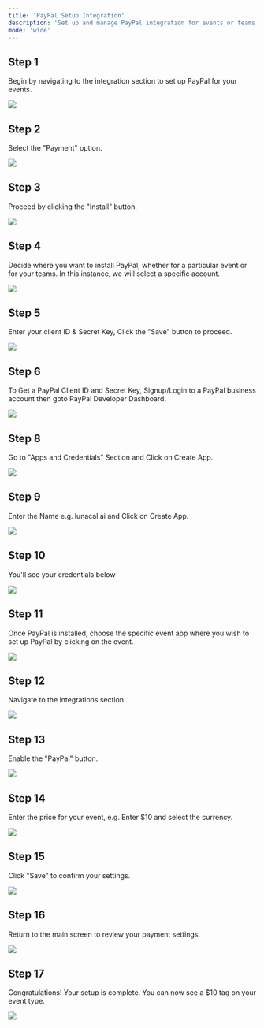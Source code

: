 ```yaml
---
title: 'PayPal Setup Integration'
description: 'Set up and manage PayPal integration for events or teams with step-by-step guidance on authentication and pricing.'
mode: 'wide'
---
```


## Step 1

Begin by navigating to the integration section to set up PayPal for your events.

<Frame><img src="/images/paypal_setup/image1.webp" /></Frame>

## Step 2

Select the "Payment" option.

<Frame><img src="/images/paypal_setup/image2.webp" /></Frame>

## Step 3

Proceed by clicking the "Install" button.

<Frame><img src="/images/paypal_setup/image3.webp" /></Frame>

## Step 4

Decide where you want to install PayPal, whether for a particular event or for your teams. In this instance, we will select a specific account.

<Frame><img src="/images/paypal_setup/image4.webp" /></Frame>

## Step 5

Enter your client ID & Secret Key, Click the "Save" button to proceed.

<Frame><img src="/images/paypal_setup/image7.webp" /></Frame>

## Step 6

To Get a PayPal Client ID and Secret Key, Signup/Login to a PayPal business account then goto PayPal Developer Dashboard.

<Frame><img src="/images/paypal_setup/1.webp" /></Frame>

## Step 8

Go to "Apps and Credentials" Section and Click on Create App.

<Frame><img src="/images/paypal_setup/2.webp" /></Frame>

## Step 9

Enter the Name e.g. lunacal.ai and Click on Create App.

<Frame><img src="/images/paypal_setup/3.webp" /></Frame>

## Step 10

You'll see your credentials below

<Frame><img src="/images/paypal_setup/4.webp" /></Frame>

## Step 11

Once PayPal is installed, choose the specific event app where you wish to set up PayPal by clicking on the event.

<Frame><img src="/images/paypal_setup/image8.webp" /></Frame>

## Step 12

Navigate to the integrations section.

<Frame><img src="/images/paypal_setup/image9.webp" /></Frame>

## Step 13

Enable the "PayPal" button.

<Frame><img src="/images/paypal_setup/image10.webp" /></Frame>

## Step 14

Enter the price for your event, e.g. Enter $10 and select the currency.

<Frame><img src="/images/paypal_setup/image11.webp" /></Frame>

## Step 15

Click "Save" to confirm your settings.

<Frame><img src="/images/paypal_setup/image12.webp" /></Frame>

## Step 16

Return to the main screen to review your payment settings.

<Frame><img src="/images/paypal_setup/image13.webp" /></Frame>

## Step 17

Congratulations! Your setup is complete. You can now see a $10 tag on your event type.

<Frame><img src="/images/paypal_setup/image14.webp" /></Frame>
